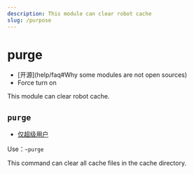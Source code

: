 ```yaml
---
description: This module can clear robot cache
slug: /purpose
---
```


# purge

-   [开源]\(help/faq#Why some modules are not open sources)
-   Force turn on

This module can clear robot cache.

## `purge`

-   [仅超级用户](permissions)

Use：`~purge`

This command can clear all cache files in the cache directory.
